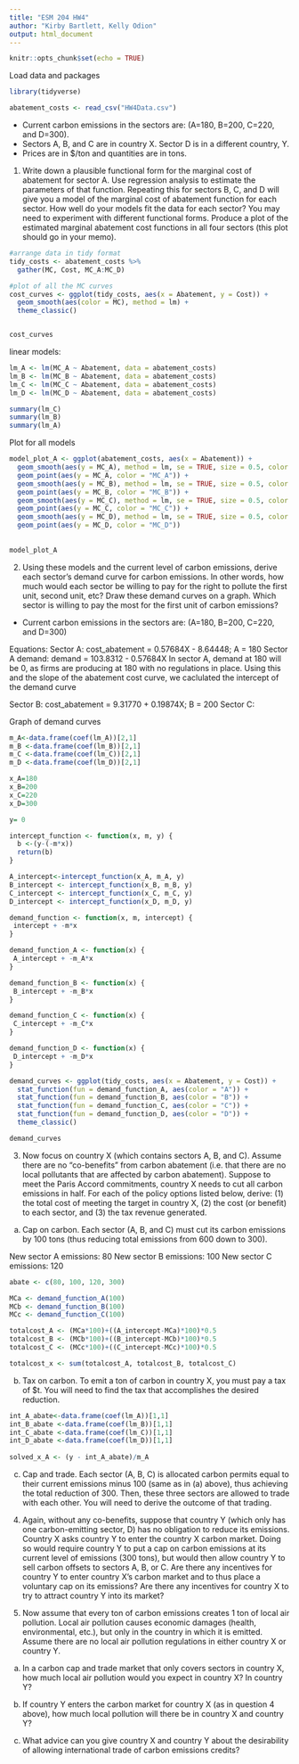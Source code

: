 ```yaml
---
title: "ESM 204 HW4"
author: "Kirby Bartlett, Kelly Odion"
output: html_document
---
```


```r
knitr::opts_chunk$set(echo = TRUE)
```


Load data and packages 
```r
library(tidyverse)

abatement_costs <- read_csv("HW4Data.csv")
```

- Current carbon emissions in the sectors are: (A=180, B=200, C=220, and D=300).
- Sectors A, B, and C are in country X. Sector D is in a different country, Y.
- Prices are in $/ton and quantities are in tons.

1. Write down a plausible functional form for the marginal cost of abatement for sector A. Use regression analysis to estimate the parameters of that function. Repeating this for sectors B, C, and D will give you a model of the marginal cost of abatement function for each sector. How well do your models fit the data for each sector? You may need to experiment with different functional forms. Produce a plot of the estimated marginal abatement cost functions in all four sectors (this plot should go in your memo).

```r
#arrange data in tidy format 
tidy_costs <- abatement_costs %>% 
  gather(MC, Cost, MC_A:MC_D)
```

```r
#plot of all the MC curves
cost_curves <- ggplot(tidy_costs, aes(x = Abatement, y = Cost)) +
  geom_smooth(aes(color = MC), method = lm) +
  theme_classic()


cost_curves 
```


linear models: 
```r

lm_A <- lm(MC_A ~ Abatement, data = abatement_costs)
lm_B <- lm(MC_B ~ Abatement, data = abatement_costs)
lm_C <- lm(MC_C ~ Abatement, data = abatement_costs)
lm_D <- lm(MC_D ~ Abatement, data = abatement_costs)

summary(lm_C)
summary(lm_B)
summary(lm_A)

```

Plot for all models 
```r

model_plot_A <- ggplot(abatement_costs, aes(x = Abatement)) +
  geom_smooth(aes(y = MC_A), method = lm, se = TRUE, size = 0.5, color = "black") +
  geom_point(aes(y = MC_A, color = "MC_A")) +
  geom_smooth(aes(y = MC_B), method = lm, se = TRUE, size = 0.5, color = "black") +
  geom_point(aes(y = MC_B, color = "MC_B")) +
  geom_smooth(aes(y = MC_C), method = lm, se = TRUE, size = 0.5, color = "black") +
  geom_point(aes(y = MC_C, color = "MC_C")) +
  geom_smooth(aes(y = MC_D), method = lm, se = TRUE, size = 0.5, color = "black") +
  geom_point(aes(y = MC_D, color = "MC_D"))
  
 
model_plot_A

```



2. Using these models and the current level of carbon emissions, derive each sector’s demand curve for carbon emissions. In other words, how much would each sector be willing to pay for the right to pollute the first unit, second unit, etc? Draw these demand curves on a graph. Which sector is willing to pay the most for the first unit of carbon emissions?

- Current carbon emissions in the sectors are: (A=180, B=200, C=220, and D=300) 

Equations: 
Sector A: cost_abatement = 0.57684X  - 8.64448; A = 180 
Sector A demand: demand = 103.8312 - 0.57684X 
In sector A, demand at 180 will be 0, as firms are producing at 180 with no regulations in place. Using this and the slope of the abatement cost curve, we caclulated the intercept of the demand curve

Sector B: cost_abatement = 9.31770 + 0.19874X; B = 200
Sector C: 

Graph of demand curves 
```r

m_A<-data.frame(coef(lm_A))[2,1]
m_B <-data.frame(coef(lm_B))[2,1]
m_C <-data.frame(coef(lm_C))[2,1]
m_D <-data.frame(coef(lm_D))[2,1]

x_A=180
x_B=200
x_C=220
x_D=300

y= 0

intercept_function <- function(x, m, y) {
  b <-(y-(-m*x))
  return(b)
}

A_intercept<-intercept_function(x_A, m_A, y)
B_intercept <- intercept_function(x_B, m_B, y)
C_intercept <- intercept_function(x_C, m_C, y)
D_intercept <- intercept_function(x_D, m_D, y)

demand_function <- function(x, m, intercept) {
 intercept + -m*x
}

demand_function_A <- function(x) {
 A_intercept + -m_A*x
}

demand_function_B <- function(x) {
 B_intercept + -m_B*x
}

demand_function_C <- function(x) {
 C_intercept + -m_C*x
}

demand_function_D <- function(x) {
 D_intercept + -m_D*x
}

demand_curves <- ggplot(tidy_costs, aes(x = Abatement, y = Cost)) +
  stat_function(fun = demand_function_A, aes(color = "A")) +
  stat_function(fun = demand_function_B, aes(color = "B")) +
  stat_function(fun = demand_function_C, aes(color = "C")) +
  stat_function(fun = demand_function_D, aes(color = "D")) +
  theme_classic()

demand_curves
```

3. Now focus on country X (which contains sectors A, B, and C). Assume there are no “co-benefits” from carbon abatement (i.e. that there are no local pollutants that are affected by carbon abatement). Suppose to meet the Paris Accord commitments, country X needs to cut all carbon emissions in half. For each of the policy options listed below, derive: (1) the total cost of meeting the target in country X, (2) the cost (or benefit) to each sector, and (3) the tax revenue generated.

a. Cap on carbon. Each sector (A, B, and C) must cut its carbon emissions by 100 tons (thus
reducing total emissions from 600 down to 300).

New sector A emissions: 80
New sector B emissions: 100
New sector C emissions: 120 
```r
abate <- c(80, 100, 120, 300)

MCa <- demand_function_A(100)
MCb <- demand_function_B(100)
MCc <- demand_function_C(100)

totalcost_A <- (MCa*100)+((A_intercept-MCa)*100)*0.5
totalcost_B <- (MCb*100)+((B_intercept-MCb)*100)*0.5
totalcost_C <- (MCc*100)+((C_intercept-MCc)*100)*0.5

totalcost_x <- sum(totalcost_A, totalcost_B, totalcost_C)

```

b. Tax on carbon. To emit a ton of carbon in country X, you must pay a tax of $t. You will need to
find the tax that accomplishes the desired reduction.
```r

int_A_abate<-data.frame(coef(lm_A))[1,1]
int_B_abate <-data.frame(coef(lm_B))[1,1]
int_C_abate <-data.frame(coef(lm_C))[1,1]
int_D_abate <-data.frame(coef(lm_D))[1,1]
  
solved_x_A <- (y - int_A_abate)/m_A
```



c. Cap and trade. Each sector (A, B, C) is allocated carbon permits equal to their current emissions minus 100 (same as in (a) above), thus achieving the total reduction of 300. Then, these three sectors are allowed to trade with each other. You will need to derive the outcome of that trading.


4. Again, without any co-benefits, suppose that country Y (which only has one carbon-emitting sector, D) has no obligation to reduce its emissions. Country X asks country Y to enter the country X carbon market. Doing so would require country Y to put a cap on carbon emissions at its current level of emissions (300 tons), but would then allow country Y to sell carbon offsets to sectors A, B, or C. Are there any incentives for country Y to enter country X’s carbon market and to thus place a voluntary cap on its emissions? Are there any incentives for country X to try to attract country Y into its market?


5. Now assume that every ton of carbon emissions creates 1 ton of local air pollution. Local air pollution causes economic damages (health, environmental, etc.), but only in the country in which it is emitted. Assume there are no local air pollution regulations in either country X or country Y.

a. In a carbon cap and trade market that only covers sectors in country X, how much local air pollution would you expect in country X? In country Y?

b. If country Y enters the carbon market for country X (as in question 4 above), how much local pollution will there be in country X and country Y?

c. What advice can you give country X and country Y about the desirability of allowing
international trade of carbon emissions credits?